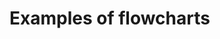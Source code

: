 
<Meta title="Gallery/Flowcharts" />

# Examples of flowcharts

<Canvas>
    <Story name="vertical">
        <Controller
            generator={generateVerticalFlowData}
            chart={VerticalFlowChart}
            steps={['title', 'A', 'B', 'C', 'buttons']}
        />
    </Story>
</Canvas>

<Canvas>
    <Story name="horizontal">
        <Controller
            generator={generateHorizontalFlowData}
            chart={HorizontalFlowChart}
            steps={['start', 'branch1', 'branch2a', 'branch2b', 'buttons']}
        />
    </Story>
</Canvas>

<Canvas>
    <Story name="tree">
        <Controller
            generator={generateTreeFlowData}
            chart={TreeFlowChart}
            steps={['start', 'filter', 'A', 'B', 'A1', 'A2', 'B1', 'B2']}
        />
    </Story>
</Canvas>
